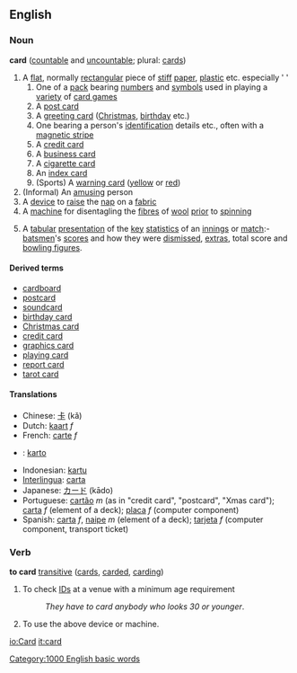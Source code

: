 ==English==
=== Noun ===
'''card''' ([[countable]] and [[uncountable]]; plural: [[cards]])
#A [[flat]], normally [[rectangular]] piece of [[stiff]] [[paper]], [[plastic]] etc. especially ' '
##One of a [[pack]] bearing [[number]]s and [[symbol]]s used in playing a [[variety]] of [[card game]]s
##A [[post card]]
##A [[greeting card]] ([[Christmas]], [[birthday]] etc.)
##One bearing a person's [[identification]] details etc., often with a [[magnetic stripe]]
##A [[credit card]]
##A [[business card]]
##A [[cigarette card]]
##An [[index card]]
##(Sports) A [[warning card]] ([[yellow]] or [[red]])
#(Informal) An [[amusing]] person
#A [[device]] to [[raise]] the [[nap]] on a [[fabric]]
#A [[machine]] for disentagling the [[fibre]]s of [[wool]] [[prior]] to [[spinning]]
#{{Cricket}} A [[tabular]] [[presentation]] of the [[key]] [[statistics]] of an [[innings]] or [[match]]:- [[batsman|batsmen]]'s [[score]]s and how they were [[dismissed]], [[extras]], total score and [[bowling figures]].

====Derived terms====
*[[cardboard]]
*[[postcard]]
*[[soundcard]]
*[[birthday card]]
*[[Christmas card]]
*[[credit card]]
*[[graphics card]]
*[[playing card]]
*[[report card]]
*[[tarot card]]<!-- capitalised? -->

==== Translations ====
*Chinese: [[卡]] (kǎ)
*Dutch: [[kaart]] ''f''
*French: [[carte]] ''f''
* {{io}} : [[karto]]
*Indonesian: [[kartu]]
*[[Interlingua]]: [[carta]]
*Japanese: [[カード]] (kādo)
*Portuguese: [[cartão]] ''m'' (as in "credit card", "postcard", "Xmas card"); [[carta]] ''f'' (element of a deck); [[placa]] ''f'' (computer component)
*Spanish: [[carta]] ''f'', [[naipe]] ''m'' (element of a deck); [[tarjeta]] ''f'' (computer component, transport ticket)

===Verb===
'''to card''' [[transitive]] ([[cards]], [[carded]], [[carding]])
# To check [[ID]]s at a venue with a minimum age requirement
#:''They have to card anybody who looks 30 or younger''.
# To use the above device or machine.

[[Category:1000 English basic words]]

[[io:Card]]
[[it:card]]